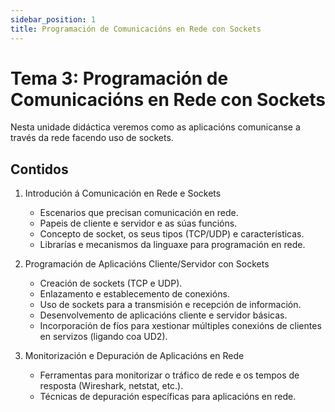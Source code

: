 ```yaml
---
sidebar_position: 1
title: Programación de Comunicacións en Rede con Sockets
---
```


# Tema 3: Programación de Comunicacións en Rede con Sockets

Nesta unidade didáctica veremos como as aplicacións comunicanse a través da rede facendo uso de sockets.

## Contidos

1. Introdución á Comunicación en Rede e Sockets
    - Escenarios que precisan comunicación en rede. 
    - Papeis de cliente e servidor e as súas funcións. 
    - Concepto de socket, os seus tipos (TCP/UDP) e características. 
    - Librarías e mecanismos da linguaxe para programación en rede.

2. Programación de Aplicacións Cliente/Servidor con Sockets
    - Creación de sockets (TCP e UDP). 
    - Enlazamento e establecemento de conexións. 
    - Uso de sockets para a transmisión e recepción de información. 
    - Desenvolvemento de aplicacións cliente e servidor básicas. 
    - Incorporación de fíos para xestionar múltiples conexións de clientes en servizos (ligando coa UD2).

3. Monitorización e Depuración de Aplicacións en Rede
    - Ferramentas para monitorizar o tráfico de rede e os tempos de resposta (Wireshark, netstat, etc.). 
    - Técnicas de depuración específicas para aplicacións en rede.

